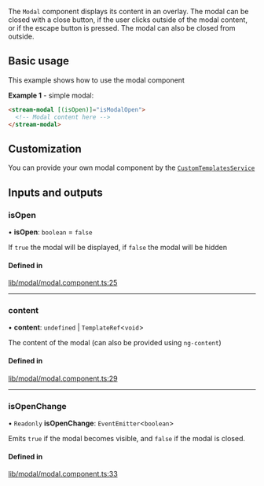 The `Modal` component displays its content in an overlay. The modal can be closed with a close button, if the user clicks outside of the modal content, or if the escape button is pressed. The modal can also be closed from outside.

## Basic usage

This example shows how to use the modal component

**Example 1** - simple modal:

```html
<stream-modal [(isOpen)]="isModalOpen">
  <!-- Modal content here -->
</stream-modal>
```

## Customization

You can provide your own modal component by the [`CustomTemplatesService`](../services/CustomTemplatesService.mdx)

[//]: # "Start of generated content"

## Inputs and outputs

### isOpen

• **isOpen**: `boolean` = `false`

If `true` the modal will be displayed, if `false` the modal will be hidden

#### Defined in

[lib/modal/modal.component.ts:25](https://github.com/GetStream/stream-chat-angular/blob/4411374/projects/stream-chat-angular/src/lib/modal/modal.component.ts#L25)

---

### content

• **content**: `undefined` \| `TemplateRef`<`void`\>

The content of the modal (can also be provided using `ng-content`)

#### Defined in

[lib/modal/modal.component.ts:29](https://github.com/GetStream/stream-chat-angular/blob/4411374/projects/stream-chat-angular/src/lib/modal/modal.component.ts#L29)

---

### isOpenChange

• `Readonly` **isOpenChange**: `EventEmitter`<`boolean`\>

Emits `true` if the modal becomes visible, and `false` if the modal is closed.

#### Defined in

[lib/modal/modal.component.ts:33](https://github.com/GetStream/stream-chat-angular/blob/4411374/projects/stream-chat-angular/src/lib/modal/modal.component.ts#L33)

[//]: # "End of generated content"
